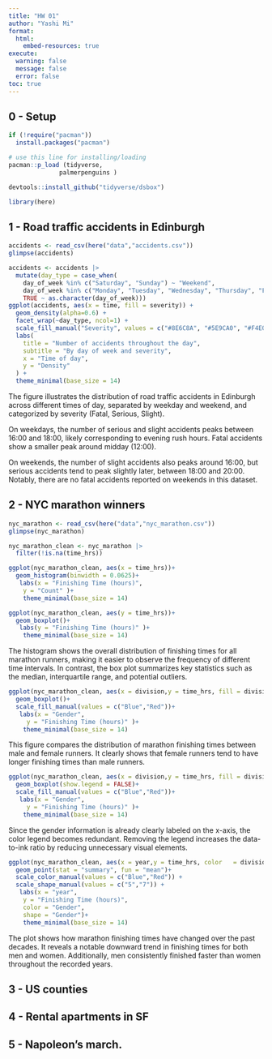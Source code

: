 ```yaml
---
title: "HW 01"
author: "Yashi Mi"
format: 
  html:
    embed-resources: true
execute: 
  warning: false
  message: false
  error: false
toc: true
---
```


## 0 - Setup

```r
if (!require("pacman")) 
  install.packages("pacman")

# use this line for installing/loading
pacman::p_load (tidyverse,
              palmerpenguins )

devtools::install_github("tidyverse/dsbox")

library(here)
```

## 1 - Road traffic accidents in Edinburgh

```r
accidents <- read_csv(here("data","accidents.csv"))
glimpse(accidents)
```

```r
accidents <- accidents |>
  mutate(day_type = case_when(
    day_of_week %in% c("Saturday", "Sunday") ~ "Weekend",
    day_of_week %in% c("Monday", "Tuesday", "Wednesday", "Thursday", "Friday") ~ "Weekday",
    TRUE ~ as.character(day_of_week)))
ggplot(accidents, aes(x = time, fill = severity)) +
  geom_density(alpha=0.6) +
  facet_wrap(~day_type, ncol=1) +
  scale_fill_manual("Severity", values = c("#8E6C8A", "#5E9CA0", "#F4E04D")) +
  labs(
    title = "Number of accidents throughout the day",
    subtitle = "By day of week and severity",
    x = "Time of day",
    y = "Density"
  ) +
  theme_minimal(base_size = 14)
```

::: callout-note
The figure illustrates the distribution of road traffic accidents in Edinburgh across different times of day, separated by weekday and weekend, and categorized by severity (Fatal, Serious, Slight).

On weekdays, the number of serious and slight accidents peaks between 16:00 and 18:00, likely corresponding to evening rush hours. Fatal accidents show a smaller peak around midday (12:00).

On weekends, the number of slight accidents also peaks around 16:00, but serious accidents tend to peak slightly later, between 18:00 and 20:00. Notably, there are no fatal accidents reported on weekends in this dataset.
:::

## 2 - NYC marathon winners

```r
nyc_marathon <- read_csv(here("data","nyc_marathon.csv"))
glimpse(nyc_marathon)
```

```r
nyc_marathon_clean <- nyc_marathon |>
  filter(!is.na(time_hrs))

ggplot(nyc_marathon_clean, aes(x = time_hrs))+
  geom_histogram(binwidth = 0.0625)+
   labs(x = "Finishing Time (hours)",
    y = "Count" )+
    theme_minimal(base_size = 14)

ggplot(nyc_marathon_clean, aes(y = time_hrs))+
  geom_boxplot()+
   labs(y = "Finishing Time (hours)" )+
    theme_minimal(base_size = 14)

```

::: callout-note
The histogram shows the overall distribution of finishing times for all marathon runners, making it easier to observe the frequency of different time intervals. In contrast, the box plot summarizes key statistics such as the median, interquartile range, and potential outliers.
:::

```r
ggplot(nyc_marathon_clean, aes(x = division,y = time_hrs, fill = division))+
  geom_boxplot()+
  scale_fill_manual(values = c("Blue","Red"))+
   labs(x = "Gender",
     y = "Finishing Time (hours)" )+
    theme_minimal(base_size = 14)
```

::: callout-note
This figure compares the distribution of marathon finishing times between male and female runners. It clearly shows that female runners tend to have longer finishing times than male runners.
:::

```r
ggplot(nyc_marathon_clean, aes(x = division,y = time_hrs, fill = division))+
  geom_boxplot(show.legend = FALSE)+
  scale_fill_manual(values = c("Blue","Red"))+
   labs(x = "Gender",
     y = "Finishing Time (hours)" )+
    theme_minimal(base_size = 14)
```

::: callout-note
Since the gender information is already clearly labeled on the x-axis, the color legend becomes redundant. Removing the legend increases the data-to-ink ratio by reducing unnecessary visual elements.
:::

```r
ggplot(nyc_marathon_clean, aes(x = year,y = time_hrs, color   = division,shap = division))+
  geom_point(stat = "summary", fun = "mean")+
  scale_color_manual(values = c("Blue","Red")) +
  scale_shape_manual(values = c("5","7")) +
   labs(x = "year",
    y = "Finishing Time (hours)",
    color = "Gender",
    shape = "Gender")+
    theme_minimal(base_size = 14)
```

::: callout-note
The plot shows how marathon finishing times have changed over the past decades. It reveals a notable downward trend in finishing times for both men and women. Additionally, men consistently finished faster than women throughout the recorded years.
:::

## 3 - US counties

## 4 - Rental apartments in SF

## 5 - Napoleon’s march.
